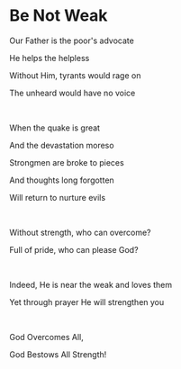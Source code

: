# Be Not Weak

Our Father is the poor's advocate

He helps the helpless

Without Him, tyrants would rage on

The unheard would have no voice

<br />

When the quake is great

And the devastation moreso

Strongmen are broke to pieces

And thoughts long forgotten

Will return to nurture evils

<p></p>

<br />

Without strength, who can overcome?

Full of pride, who can please God?

<br />

Indeed, He is near the weak and loves them

Yet through prayer He will strengthen you

<br />

God Overcomes All,

God Bestows All Strength!
